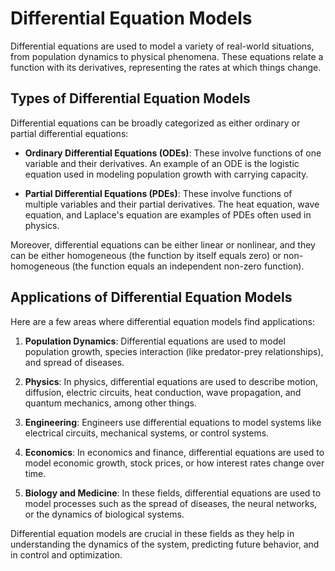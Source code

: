 # Differential Equation Models

Differential equations are used to model a variety of real-world situations, from population dynamics to physical phenomena. These equations relate a function with its derivatives, representing the rates at which things change.

## Types of Differential Equation Models

Differential equations can be broadly categorized as either ordinary or partial differential equations:

- **Ordinary Differential Equations (ODEs)**: These involve functions of one variable and their derivatives. An example of an ODE is the logistic equation used in modeling population growth with carrying capacity.

- **Partial Differential Equations (PDEs)**: These involve functions of multiple variables and their partial derivatives. The heat equation, wave equation, and Laplace's equation are examples of PDEs often used in physics.

Moreover, differential equations can be either linear or nonlinear, and they can be either homogeneous (the function by itself equals zero) or non-homogeneous (the function equals an independent non-zero function).

## Applications of Differential Equation Models

Here are a few areas where differential equation models find applications:

1. **Population Dynamics**: Differential equations are used to model population growth, species interaction (like predator-prey relationships), and spread of diseases.

2. **Physics**: In physics, differential equations are used to describe motion, diffusion, electric circuits, heat conduction, wave propagation, and quantum mechanics, among other things.

3. **Engineering**: Engineers use differential equations to model systems like electrical circuits, mechanical systems, or control systems.

4. **Economics**: In economics and finance, differential equations are used to model economic growth, stock prices, or how interest rates change over time.

5. **Biology and Medicine**: In these fields, differential equations are used to model processes such as the spread of diseases, the neural networks, or the dynamics of biological systems.

Differential equation models are crucial in these fields as they help in understanding the dynamics of the system, predicting future behavior, and in control and optimization.
